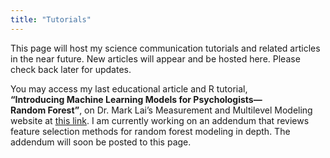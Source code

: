 ```yaml
---
title: "Tutorials"
---
```


This page will host my science communication tutorials and related articles in the near future. New articles will appear and be hosted here. Please check back later for updates.

You may access my last educational article and R tutorial, **“Introducing Machine Learning Models for Psychologists—Random Forest”**, on Dr. Mark Lai's Measurement and Multilevel Modeling website at [this link](https://mmmlab.rbind.io/posts/2025-03-25-random-forest/). I am currently working on an addendum that reviews feature selection methods for random forest modeling in depth. The addendum will soon be posted to this page.

